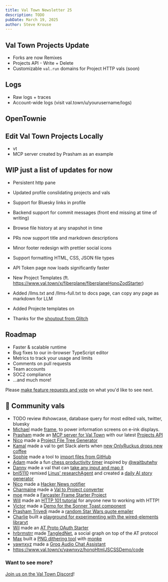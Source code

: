 ```yaml
---
title: Val Town Newsletter 25
description: TODO
pubDate: March 19, 2025
author: Steve Krouse
---
```



## Val Town Projects Update
- Forks are now Remixes
- Projects API - Write + Delete
- Customizable `val.run` domains for Project HTTP vals (soon)

## Logs
- Raw logs + traces
- Account-wide logs (visit val.town/u/yourusername/logs)

## OpenTownie

## Edit Val Town Projects Locally
- vt
- MCP server created by Prasham as an example


## WIP just a list of updates for now
- Persistent http pane 
- Updated profile conslidating projects and vals
- Support for Bluesky links in profile
- Backend support for commit messages (front end missing at time of writing)
- Browse file history at any snapshot in time
- PRs now support title and markdown descriptions
- Minor footer redesign with prettier social icons
- Support formatting HTML, CSS, JSON file types 
- API Token page now loads significantly faster
- New Project Templates (ft. https://www.val.town/x/fiberplane/fiberplaneHonoZodStarter)
- Added /llms.txt and /llms-full.txt to docs page, can copy any page as markdown for LLM
- Added Projecte templates on 

- Thanks for the [shoutout from Glitch](https://blog.glitch.com/post/why-we-named-this-glitch/)

## Roadmap
- Faster & scalable runtime
- Bug fixes to our in-browser TypeScript editor
- Metrics to track your usage and limits
- Comments on pull requests
- Team accounts
- SOC2 compliance
- …and much more!

Please [make feature requests and vote](https://github.com/val-town/val-town-product/discussions?discussions) on what you'd like to see next.

## 🌟 Community vals

- TODO review #showcase, database query for most edited vals, twitter, bluesky
- [Michael](https://www.val.town/u/michaelwschultz) made [frame](https://www.val.town/x/michaelwschultz/frame), to power information screens on e-ink displays.
- [Prasham](https://www.val.town/u/prashamtrivedi) made an [MCP server for Val Town](https://github.com/PrashamTrivedi/valtown-mcp-server) with our latest [Projects API](https://docs.val.town/openapi#tag/beta/GET/v1/projects)
- [Nico](https://www.val.town/v/nbbaier) made a [Project File Tree Generator](https://www.val.town/v/nbbaier/projectTree)
- [Kamal](https://www.val.town/u/kamalnrf) made a val to get Slack alerts when [new OnlyRuckus drops new coffee](https://www.val.town/v/kamalnrf/onlyRuckusDrops)
- [Sophie](https://www.val.town/u/shouser) made a tool to [import files from GitHub](https://www.val.town/x/shouser/import_from_github)
- [Adam](https://www.val.town/u/kaz) made a fun [chess productivity timer](https://kaz-comicalgreenanaconda.web.val.run/) inspired by [@waitbutwhy](https://x.com/Liv_Boeree/status/1901711876318204315)
- [Danny](https://www.val.town/u/danny) made a val that can [take any input and map it](https://www.val.town/v/danny/typeanythingmap)
- [bnl5110](https://www.val.town/u/bnl5110) remixed [Linus' researchAgent](https://www.val.town/x/thesephist/researchAgent) and created a [daily AI story generator](https://www.val.town/x/bnl5110/researchAgent/code/dailyAIStory)
- [Nico](https://www.val.town/u/nbbaier) made a [Hacker News notifier](https://www.val.town/x/nbbaier/hn_notifier)
- [Charmaine](https://www.val.town/u/charmaine) made a [Val to Project converter](https://www.val.town/x/charmaine/val_to_project_converter)
- [moe](https://www.val.town/u/moe) made a [Farcaster Frame Starter Project](https://www.val.town/x/moe/MiniAppStarter)
- [Will](https://www.val.town/u/willthereader) made an [HTTP 101 tutorial](https://www.val.town/x/willthereader/HTTP101/) for anyone new to working with HTTP!
- [Victor](https://www.val.town/u/vawogbemi) made a [Demo for the Sonner Toast component](https://www.val.town/v/vawogbemi/sonnerDemo)
- [Prasham Trivedi](https://www.val.town/u/prashamtrivedi) made a [random Star Wars quote emailer](https://www.val.town/v/prashamtrivedi/randomStarwarsQuoteEmailer)
- [Charlie](https://www.val.town/u/dcm31) built a [playground for experimenting with the wired-elements libraryt](https://www.val.town/v/dcm31/wiredReactPlayground)
- [Wil](https://www.val.town/u/wilhelm) made an [AT Proto OAuth Starter](https://www.val.town/v/wilhelm/ATProtoOAuthStarter)
- [hrbrmstrr](https://www.val.town/u/hrbrmstr) made [TangledNet](https://www.val.town/v/hrbrmstr/tangledNet), a social graph on top of the AT protocol
- [Max](https://www.val.town/u/maxm) built a [PNG dithering tool](https://www.val.town/x/maxm/ditherPng) with [monke](https://www.val.town/x/maxm/monke)
- [yawnxyz](https://www.val.town/u/yawnxyz) made a [Groq Audio Chat Assistant](https://www.val.town/v/yawnxyz/groqAudioChat)
- https://www.val.town/x/yawnxyz/honoHtmlJSCSSDemo/code

### Want to see more? 
[Join us on the Val Town Discord](https://discord.val.town/)!
